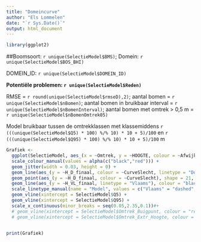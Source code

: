 ```yaml
---
title: "Domeincurve"
author: "Els Lommelen"
date: "`r Sys.Date()`"
output: html_document
---
```


```r
library(ggplot2)
```

##Boomsoort: `r unique(SelectieModel$BMS)`; Domein: `r unique(SelectieModel$BOS_BHI)`

DOMEIN_ID: `r unique(SelectieModel$DOMEIN_ID)`

__Potentiële problemen: `r unique(SelectieModel$Reden)`__

RMSE = `r round(unique(SelectieModel$rmseD),2)`; aantal bomen = `r unique(SelectieModel$nBomen)`;
aantal bomen in bruikbaar interval = `r unique(SelectieModel$nBomenInterval)`;
aantal bomen met omtrek > 0,5 m = `r unique(SelectieModel$nBomenOmtrek05)`

Model bruikbaar tussen de omtrekklassen met klassemiddens 
`r (((unique(SelectieModel$Q5) * 100) %/% 10) * 10 + 5)/100` en 
`r (((unique(SelectieModel$Q95) * 100) %/% 10) * 10 + 5)/100` m

```r


Grafiek <- 
  ggplot(SelectieModel, aes_(x = ~Omtrek, y = ~HOOGTE, colour = ~Afwijkend)) +
  scale_colour_manual(values = alpha(c("black","red"))) +
  geom_jitter(width = 0.03, height = 0) +
  geom_line(aes_(y = ~H_D_finaal, colour = ~CurveSlecht, linetype = "Domein"), size = 1) +
  geom_point(aes_(y = ~H_D_finaal, colour = ~CurveSlecht), shape = 21, fill = "white", size = 2, stroke = 1) +
  geom_line(aes_(y = ~H_VL_finaal, linetype = "Vlaams"), colour = "black", size = 1) +
  scale_linetype_manual(name = "Model", values = c("Vlaams" = "dashed", "Domein" = "solid")) +
  geom_vline(xintercept = SelectieModel$Q5) + 
  geom_vline(xintercept = SelectieModel$Q95) +
  scale_x_continuous(minor_breaks = seq(0.05,2.35,0.1))#+
  # geom_vline(xintercept = SelectieModel$Omtrek_Buigpunt, colour = "red") +
  # geom_vline(xintercept = SelectieModel$Omtrek_Extr_Hoogte, colour = "red")


print(Grafiek)
  

```

